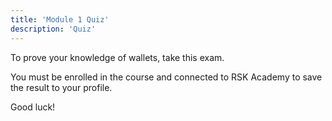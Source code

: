 ---
title: 'Module 1 Quiz'
description: 'Quiz'
---

To prove your knowledge of wallets, take this exam.

You must be enrolled in the course and connected to RSK Academy to save the result to your profile.

Good luck!

<QuizList course='dev' module='01' numberOfQuestions={10} />
